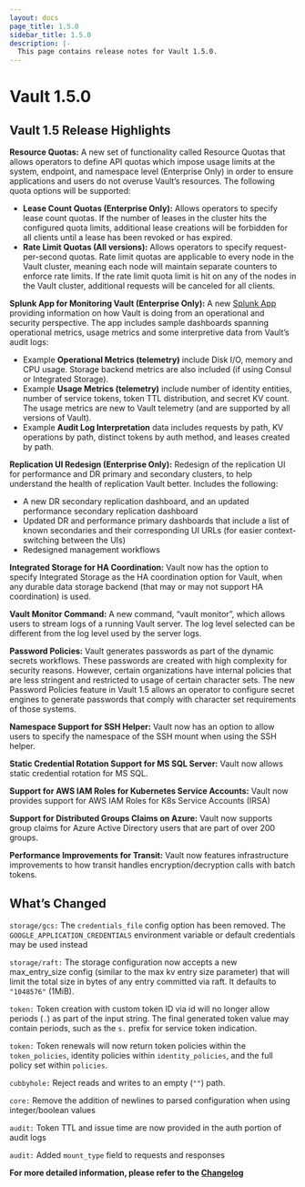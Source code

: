 ```yaml
---
layout: docs
page_title: 1.5.0
sidebar_title: 1.5.0
description: |-
  This page contains release notes for Vault 1.5.0.
---
```


# Vault 1.5.0

## Vault 1.5 Release Highlights

**Resource Quotas:**  A new set of functionality called Resource Quotas that allows operators to define API quotas which impose usage limits at the system, endpoint, and namespace level (Enterprise Only) in order to ensure applications and users do not overuse Vault’s resources.  The following quota options will be supported:
* **Lease Count Quotas (Enterprise Only):** Allows operators to specify lease count quotas. If the number of leases in the cluster hits the configured quota limits, additional lease creations will be forbidden for all clients until a lease has been revoked or has expired.
* **Rate Limit Quotas (All versions):** Allows operators to specify request-per-second quotas. Rate limit quotas are applicable to every node in the Vault cluster, meaning each node will maintain separate counters to enforce rate limits. If the rate limit quota limit is hit on any of the nodes in the Vault cluster, additional requests will be canceled for all clients. 

**Splunk App for Monitoring Vault (Enterprise Only):**  A new [Splunk App](https://splunkbase.splunk.com/app/5093/) providing information on how Vault is doing from an operational and security perspective. The app includes sample dashboards spanning operational metrics, usage metrics and some interpretive data from Vault’s audit logs:
* Example **Operational Metrics (telemetry)** include Disk I/O, memory and CPU usage. Storage backend metrics are also included (if using Consul or Integrated Storage).
* Example **Usage Metrics (telemetry)** include number of identity entities, number of service tokens, token TTL distribution, and secret KV count. The usage metrics are new to Vault telemetry (and are supported by all versions of Vault).
* Example **Audit Log Interpretation** data includes requests by path, KV operations by path, distinct tokens by auth method, and leases created by path. 

**Replication UI Redesign (Enterprise Only):** Redesign of the replication UI for performance and DR primary and secondary clusters, to help understand the health of replication Vault better. Includes the following: 
* A new DR secondary replication dashboard, and an updated performance secondary replication dashboard 
* Updated DR and performance primary dashboards that include a list of known secondaries and their corresponding UI URLs (for easier context-switching between the UIs)
* Redesigned management workflows 

**Integrated Storage for HA Coordination:** Vault now has the option to specify Integrated Storage as the HA coordination option for Vault, when any durable data storage backend (that may or may not support HA coordination) is used.  

**Vault Monitor Command:** A new command, “vault monitor”, which allows users to stream logs of a running Vault server. The log level selected can be different from the log level used by the server logs.

**Password Policies:** Vault generates passwords as part of the dynamic secrets workflows. These passwords are created with high complexity for security reasons. However, certain organizations  have internal policies that are less stringent and restricted to usage of certain character sets. The new Password Policies feature in Vault 1.5 allows an operator to configure secret engines to generate passwords that comply with character set requirements of those systems.

**Namespace Support for SSH Helper:**  Vault now has an option to allow users to specify the namespace of the SSH mount when using the SSH helper. 

**Static Credential Rotation Support for MS SQL Server:** Vault now allows static credential rotation for MS SQL. 

**Support for AWS IAM Roles for Kubernetes Service Accounts:** Vault now provides support for AWS IAM Roles for K8s Service Accounts (IRSA)

**Support for Distributed Groups Claims on Azure:**  Vault now supports group claims for Azure Active Directory users that are part of over 200 groups. 

**Performance Improvements for Transit:** Vault now features infrastructure improvements to how transit handles encryption/decryption calls with batch tokens.

## What’s Changed

`storage/gcs:` The `credentials_file` config option has been removed. The `GOOGLE_APPLICATION_CREDENTIALS` environment variable or default credentials may be used instead

`storage/raft:` The storage configuration now accepts a new max_entry_size config  (similar to the max kv entry size parameter) that will limit the total size in bytes of any entry committed via raft. It defaults to `"1048576"` (1MiB).

`token:` Token creation with custom token ID via id will no longer allow periods (`.`) as part of the input string. The final generated token value may contain periods, such as the `s.` prefix for service token indication.

`token:` Token renewals will now return token policies within the `token_policies`, identity policies within `identity_policies`, and the full policy set within `policies`. 

`cubbyhole:` Reject reads and writes to an empty (`""`) path. 

`core:` Remove the addition of newlines to parsed configuration when using integer/boolean values

`audit:` Token TTL and issue time are now provided in the auth portion of audit logs

`audit:` Added `mount_type` field to requests and responses

**For more detailed information, please refer to the [Changelog](https://github.com/hashicorp/vault/blob/main/CHANGELOG.md)** 



